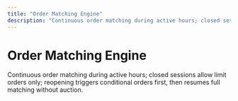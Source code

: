 ```yaml
---
title: "Order Matching Engine"
description: "Continuous order matching during active hours; closed sessions allow limit order"
---
```


# Order Matching Engine

Continuous order matching during active hours; closed sessions allow limit orders only; reopening triggers conditional orders first, then resumes full matching without auction.
